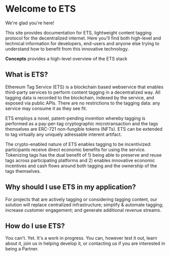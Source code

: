 # Welcome to ETS

We're glad you're here!

This site provides documentation for ETS, lightweight content tagging protocol
for the decentralized internet. Here you'll find both high-level and
technical information for developers, end-users and anyone else trying to
understand how to benefit from this innovative technology.

**Concepts** provides a high-level overview of the ETS stack

## What is ETS?

Ethereum Tag Service (ETS) is a blockchain based webservice that enables third-party
services to perform content tagging in a decentralized way. All tagging data is
recorded to the blockchain, indexed by the service, and exposed via public APIs.
There are no restrictions to the tagging data: any service may consume it as
they see fit. 

ETS employs a novel, patent-pending invention whereby tagging is performed as a
pay-per-tag cryptographic microtransaction and the tags themselves are ERC-721
non-fungible tokens (NFTs). ETS can be extended to tag virtually any uniquely
adressable interent artifact. 

The crypto-enabled nature of ETS enables tagging to be incentivized:
participants receive direct economic benefits for using the service. Tokenizing
tags has the dual benefit of 1) being able to preserve and reuse tags across
participating platforms and 2) enables innovative economic incentives and cash
flows around both tagging and the ownership of the tags themselves.

## Why should I use ETS in my application?

For projects that are actively tagging or considering tagging content, our
solution will replace centralized infrastructure; simplify & automate tagging;
increase customer engagement; and generate additional revenue streams.

## How do I use ETS?

You can't. Yet. It's a work in progress. You can, however test it out, learn
about it, join us in helping develop it, or contacting us if you are interested in being a Partner.

